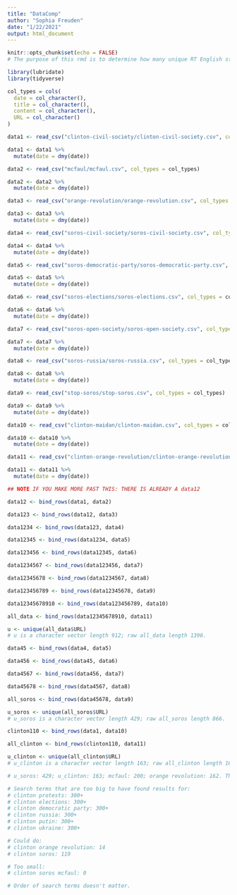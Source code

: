 ```yaml
---
title: "DataComp"
author: "Sophia Freuden"
date: "1/22/2021"
output: html_document
---
```


```r
knitr::opts_chunk$set(echo = FALSE)
# The purpose of this rmd is to determine how many unique RT English stories I scraped.
```

```r
library(lubridate)
library(tidyverse)
```

```r
col_types = cols(
  date = col_character(),
  title = col_character(),
  content = col_character(),
  URL = col_character()
)
```

```r
data1 <- read_csv("clinton-civil-society/clinton-civil-society.csv", col_types = col_types)

data1 <- data1 %>%
  mutate(date = dmy(date))
```

```r
data2 <- read_csv("mcfaul/mcfaul.csv", col_types = col_types)

data2 <- data2 %>%
  mutate(date = dmy(date))
```

```r
data3 <- read_csv("orange-revolution/orange-revolution.csv", col_types = col_types)

data3 <- data3 %>%
  mutate(date = dmy(date))
```

```r
data4 <- read_csv("soros-civil-society/soros-civil-society.csv", col_types = col_types)

data4 <- data4 %>%
  mutate(date = dmy(date))
```

```r
data5 <- read_csv("soros-democratic-party/soros-democratic-party.csv", col_types = col_types)

data5 <- data5 %>%
  mutate(date = dmy(date))
```

```r
data6 <- read_csv("soros-elections/soros-elections.csv", col_types = col_types)

data6 <- data6 %>%
  mutate(date = dmy(date))
```

```r
data7 <- read_csv("soros-open-society/soros-open-society.csv", col_types = col_types)

data7 <- data7 %>%
  mutate(date = dmy(date))
```

```r
data8 <- read_csv("soros-russia/soros-russia.csv", col_types = col_types)

data8 <- data8 %>%
  mutate(date = dmy(date))
```

```r
data9 <- read_csv("stop-soros/stop-soros.csv", col_types = col_types)

data9 <- data9 %>%
  mutate(date = dmy(date))
```

```r
data10 <- read_csv("clinton-maidan/clinton-maidan.csv", col_types = col_types)

data10 <- data10 %>%
  mutate(date = dmy(date))
```
 
```r
data11 <- read_csv("clinton-orange-revolution/clinton-orange-revolution.csv", col_types = col_types)

data11 <- data11 %>%
  mutate(date = dmy(date))

## NOTE IF YOU MAKE MORE PAST THIS: THERE IS ALREADY A data12
```

```r
data12 <- bind_rows(data1, data2)
```

```r
data123 <- bind_rows(data12, data3)
```

```r
data1234 <- bind_rows(data123, data4)
```

```r
data12345 <- bind_rows(data1234, data5)
```

```r
data123456 <- bind_rows(data12345, data6)
```

```r
data1234567 <- bind_rows(data123456, data7)
```

```r
data12345678 <- bind_rows(data1234567, data8)
```

```r
data123456789 <- bind_rows(data12345678, data9)
```

```r
data12345678910 <- bind_rows(data123456789, data10)
```

```r
all_data <- bind_rows(data12345678910, data11)
```

```r
u <- unique(all_data$URL)
# u is a character vector length 912; raw all_data length 1396.
```

```r
data45 <- bind_rows(data4, data5)
```

```r
data456 <- bind_rows(data45, data6)
```

```r
data4567 <- bind_rows(data456, data7)
```

```r
data45678 <- bind_rows(data4567, data8)
```

```r
all_soros <- bind_rows(data45678, data9)
```

```r
u_soros <- unique(all_soros$URL)
# u_soros is a character vector length 429; raw all_soros length 866.
```

```r
clinton110 <- bind_rows(data1, data10)
```

```r
all_clinton <- bind_rows(clinton110, data11)
```

```r
u_clinton <- unique(all_clinton$URL)
# u_clinton is a character vector length 163; raw all_clinton length 168.
```

```r
# u_soros: 429; u_clinton: 163; mcfaul: 200; orange revolution: 162. The sums of these != u as there is some overlap between them (but not within them).
```

```r
# Search terms that are too big to have found results for:
# clinton protests: 300+
# clinton elections: 300+
# clinton democratic party: 300+
# clinton russia: 300+
# clinton putin: 300+
# clinton ukraine: 300+

# Could do:
# clinton orange revolution: 14
# clinton soros: 119

# Too small:
# clinton soros mcfaul: 0

# Order of search terms doesn't matter.
```









